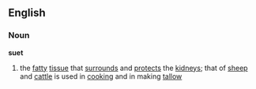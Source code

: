 ==English==
===Noun===
{{wikipedia}}
'''suet'''
# the [[fatty]] [[tissue]] that [[surround]]s and [[protect]]s the [[kidney]]s; that of [[sheep]] and [[cattle]] is used in [[cooking]] and in making [[tallow]]